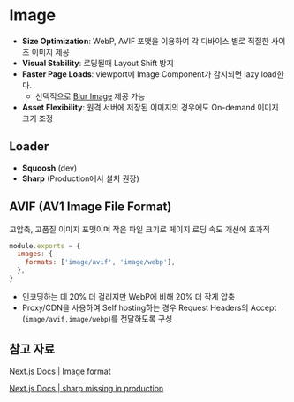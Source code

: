 # Image

- **Size Optimization**: WebP, AVIF 포맷을 이용하여 각 디바이스 별로 적절한 사이즈 이미지 제공
- **Visual Stability**: 로딩될때 Layout Shift 방지
- **Faster Page Loads**: viewport에 Image Component가 감지되면 lazy load한다.
  - 선택적으로 [Blur Image](https://www.fe-dudu.com/blog/next/blur-data-URL) 제공 가능
- **Asset Flexibility**: 원격 서버에 저장된 이미지의 경우에도 On-demand 이미지 크기 조정

## Loader
- **Squoosh** (dev)
- **Sharp** (Production에서 설치 권장)


## AVIF (AV1 Image File Format)
고압축, 고품질 이미지 포맷이며 작은 파일 크기로 페이지 로딩 속도 개선에 효과적
```js filename="next.config.js"
module.exports = {
  images: {
    formats: ['image/avif', 'image/webp'],
  },
}
```

- 인코딩하는 데 20% 더 걸리지만 WebP에 비해 20% 더 작게 압축
- Proxy/CDN을 사용하여 Self hosting하는 경우 Request Headers의 Accept (`image/avif,image/webp`)를 전달하도록 구성

## 참고 자료
[Next.js Docs | Image format](https://nextjs.org/docs/14/app/api-reference/components/image#formats)

[Next.js Docs | sharp missing in production](https://nextjs.org/docs/messages/sharp-missing-in-production)